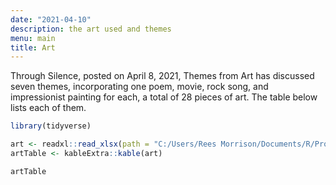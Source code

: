 ```yaml
---
date: "2021-04-10"
description: the art used and themes
menu: main
title: Art
---
```


Through Silence, posted on April 8, 2021, Themes from Art has discussed seven themes, incorporating one poem, movie, rock song, and impressionist painting for each, a total of 28 pieces of art.  The table below lists each of them.

```r

library(tidyverse)

art <- readxl::read_xlsx(path = "C:/Users/Rees Morrison/Documents/R/Projects/CLIENTS/Themes/Art and Artists.xlsx")
artTable <- kableExtra::kable(art)

artTable

```

